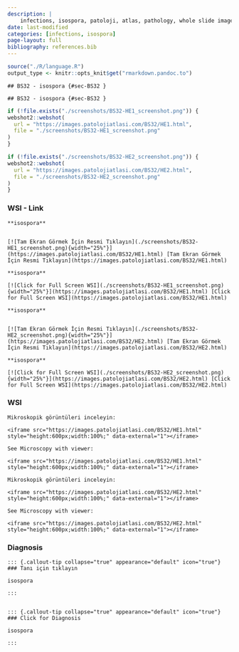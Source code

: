 ```yaml
---
description: |
    infections, isospora, patoloji, atlas, pathology, whole slide image
date: last-modified
categories: [infections, isospora]
page-layout: full
bibliography: references.bib
---
```



```r
source("./R/language.R")
output_type <- knitr::opts_knit$get("rmarkdown.pandoc.to")
```


```asis
## BS32 - isospora {#sec-BS32 }
```


```asis
## BS32 - isospora {#sec-BS32 }
```






```r
if (!file.exists("./screenshots/BS32-HE1_screenshot.png")) {
webshot2::webshot(
  url = "https://images.patolojiatlasi.com/BS32/HE1.html",
  file = "./screenshots/BS32-HE1_screenshot.png"
)
}
```






```r
if (!file.exists("./screenshots/BS32-HE2_screenshot.png")) {
webshot2::webshot(
  url = "https://images.patolojiatlasi.com/BS32/HE2.html",
  file = "./screenshots/BS32-HE2_screenshot.png"
)
}
```





::::: panel-tabset


### WSI - Link







```asis

**isospora**


[![Tam Ekran Görmek İçin Resmi Tıklayın](./screenshots/BS32-HE1_screenshot.png){width="25%"}](https://images.patolojiatlasi.com/BS32/HE1.html) [Tam Ekran Görmek İçin Resmi Tıklayın](https://images.patolojiatlasi.com/BS32/HE1.html)
```

```asis

**isospora**

[![Click for Full Screen WSI](./screenshots/BS32-HE1_screenshot.png){width="25%"}](https://images.patolojiatlasi.com/BS32/HE1.html) [Click for Full Screen WSI](https://images.patolojiatlasi.com/BS32/HE1.html)

```






```asis

**isospora**


[![Tam Ekran Görmek İçin Resmi Tıklayın](./screenshots/BS32-HE2_screenshot.png){width="25%"}](https://images.patolojiatlasi.com/BS32/HE2.html) [Tam Ekran Görmek İçin Resmi Tıklayın](https://images.patolojiatlasi.com/BS32/HE2.html)
```

```asis

**isospora**

[![Click for Full Screen WSI](./screenshots/BS32-HE2_screenshot.png){width="25%"}](https://images.patolojiatlasi.com/BS32/HE2.html) [Click for Full Screen WSI](https://images.patolojiatlasi.com/BS32/HE2.html)

```





### WSI








```asis
Mikroskopik görüntüleri inceleyin:

<iframe src="https://images.patolojiatlasi.com/BS32/HE1.html" style="height:600px;width:100%;" data-external="1"></iframe>

```





```asis

See Microscopy with viewer:

<iframe src="https://images.patolojiatlasi.com/BS32/HE1.html" style="height:600px;width:100%;" data-external="1"></iframe>

```







```asis
Mikroskopik görüntüleri inceleyin:

<iframe src="https://images.patolojiatlasi.com/BS32/HE2.html" style="height:600px;width:100%;" data-external="1"></iframe>

```





```asis

See Microscopy with viewer:

<iframe src="https://images.patolojiatlasi.com/BS32/HE2.html" style="height:600px;width:100%;" data-external="1"></iframe>

```





### Diagnosis


```asis


::: {.callout-tip collapse="true" appearance="default" icon="true"}
### Tanı için tıklayın

isospora

:::


```


```asis


::: {.callout-tip collapse="true" appearance="default" icon="true"}
### Click for Diagnosis

isospora

:::

```









:::::

















































